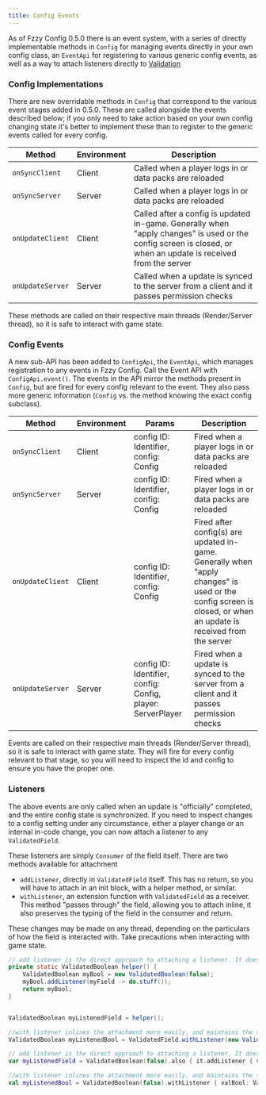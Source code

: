 ```yaml
---
title: Config Events
---
```


As of Fzzy Config 0.5.0 there is an event system, with a series of directly implementable methods in `Config` for managing events directly in your own config class, an `EventApi` for registering to various generic config events, as well as a way to attach listeners directly to [Validation](Validation)

### Config Implementations
There are new overridable methods in `Config` that correspond to the various event stages added in 0.5.0. These are called alongside the events described below; if you only need to take action based on your own config changing state it's better to implement these than to register to the generic events called for every config.

| Method           | Environment | Description                                                                                                                                                    |
|------------------|-------------|----------------------------------------------------------------------------------------------------------------------------------------------------------------|
| `onSyncClient`   | Client      | Called when a player logs in or data packs are reloaded                                                                                                        |
| `onSyncServer`   | Server      | Called when a player logs in or data packs are reloaded                                                                                                        |
| `onUpdateClient` | Client      | Called after a config is updated in-game. Generally when "apply changes" is used or the config screen is closed, or when an update is received from the server |
| `onUpdateServer` | Server      | Called when a update is synced to the server from a client and it passes permission checks                                                                     |

These methods are called on their respective main threads (Render/Server thread), so it is safe to interact with game state.

### Config Events
A new sub-API has been added to `ConfigApi`, the `EventApi`, which manages registration to any events in Fzzy Config. Call the Event API with `ConfigApi.event()`. The events in the API mirror the methods present in `Config`, but are fired for every config relevant to the event. They also pass more generic information (`Config` vs. the method knowing the exact config subclass).

| Method           | Environment | Params                                                      | Description                                                                                                                                                     |
|------------------|-------------|-------------------------------------------------------------|-----------------------------------------------------------------------------------------------------------------------------------------------------------------|
| `onSyncClient`   | Client      | config ID: Identifier, config: Config                       | Fired when a player logs in or data packs are reloaded                                                                                                          |
| `onSyncServer`   | Server      | config ID: Identifier, config: Config                       | Fired when a player logs in or data packs are reloaded                                                                                                          |
| `onUpdateClient` | Client      | config ID: Identifier, config: Config                       | Fired after config(s) are updated in-game. Generally when "apply changes" is used or the config screen is closed, or when an update is received from the server |
| `onUpdateServer` | Server      | config ID: Identifier, config: Config, player: ServerPlayer | Fired when a update is synced to the server from a client and it passes permission checks                                                                       |

Events are called on their respective main threads (Render/Server thread), so it is safe to interact with game state. They will fire for every config relevant to that stage, so you will need to inspect the id and config to ensure you have the proper one.

### Listeners
The above events are only called when an update is "officially" completed, and the entire config state is synchronized. If you need to inspect changes to a config setting under any circumstance, either a player change or an internal in-code change, you can now attach a listener to any `ValidatedField`.

These listeners are simply `Consumer` of the field itself. There are two methods available for attachment
* `addListener`, directly in `ValidatedField` itself. This has no return, so you will have to attach in an init block, with a helper method, or similar.
* `withListener`, an extension function with `ValidatedField` as a receiver. This method "passes through" the field, allowing you to attach inline, it also preserves the typing of the field in the consumer and return.

<Callout variant="warning">
These changes may be made on any thread, depending on the particulars of how the field is interacted with. Take precautions when interacting with game state.
</Callout>

<CodeTabs>

```java !!tabs Java
// add listener is the direct approach to attaching a listener. It doesn't have a return nor does it preserve typing, so use of `withListener` is recommended
private static ValidatedBoolean helper() {
    ValidatedBoolean myBool = new ValidatedBoolean(false);
    myBool.addListener(myField -> do.stuff());
    return myBool;
}


ValidatedBoolean myListenedField = helper();

//with listener inlines the attachment more easily, and maintains the typing inside the consumer.
ValidatedBoolean myListenedBool = ValidatedField.withListener(new ValidatedBoolean(false), valBool -> do.stuff());
```

```kotlin !!tabs Kotlin
// add listener is the direct approach to attaching a listener. It doesn't have a return nor does it preserve typing, so use of `withListener` is recommended
var myListenedField = ValidatedBoolean(false).also { it.addListener { valField: ValidatedField<Boolean> -> do.stuff() } }

//with listener inlines the attachment more easily, and maintains the typing inside the consumer.
val myListenedBool = ValidatedBoolean(false).withListener { valBool: ValidatedBoolean -> do.stuff() }
```

</CodeTabs>